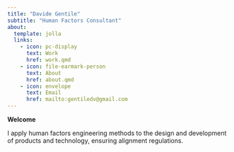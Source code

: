 ```yaml
---
title: "Davide Gentile"
subtitle: "Human Factors Consultant"
about:
  template: jolla
  links:
    - icon: pc-display
      text: Work
      href: work.qmd
    - icon: file-earmark-person
      text: About
      href: about.qmd
    - icon: envelope
      text: Email
      href: mailto:gentiledv@gmail.com
---
```


**Welcome**

I apply human factors engineering methods to the design and development of products and technology, ensuring alignment regulations.

